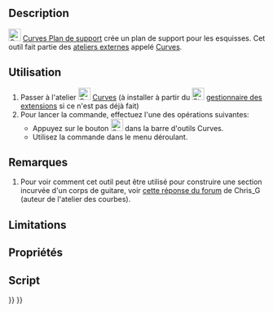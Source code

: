 <languages/>

{{Docnav/fr
|[[Curves_Sweep2Rails/fr|Deux courbes par balayage]]
|[[Curves_PipeshellProfile/fr|Profil enveloppe du tube]]
|[[Curves_Workbench/fr|Atelier Curves]]
|IconL=Curves_Sweep2Rails.svg
|IconR=Curves_PipeshellProfile.svg
|IconC=Curves_workbench_icon.svg
}}

{{GuiCommand/fr
|Name=Curves ProfileSupport
|Name/fr=Curves Plan de support
|MenuLocation=Surfaces → Profile support plane
|Workbenches=[[Curves_Workbench/fr|Curves]]
}}

==Description==

[[Image:Curves_ProfileSupport.svg|24px]] [[Curves_ProfileSupport/fr|Curves Plan de support]] crée un plan de support pour les esquisses. Cet outil fait partie des [[External_workbenches/fr|ateliers externes]] appelé [[Curves_Workbench/fr|Curves]].

<span id="Usage"></span>
==Utilisation==

# Passer à l'atelier [[Image:Curves_workbench_icon.svg|24px]] [[Curves_Workbench/fr|Curves]] (à installer à partir du [[Image:Std_AddonMgr.svg|24px]] [[Std_AddonMgr/fr|gestionnaire des extensions]] si ce n'est pas déjà fait)
# Pour lancer la commande, effectuez l'une des opérations suivantes:
#* Appuyez sur le bouton [[Image:Curves_ProfileSupport.svg|24px]] dans la barre d'outils Curves.
#* Utilisez la commande {{MenuCommand|Surfaces → Profile support plane}} dans le menu déroulant.


<span id="Notes"></span>
==Remarques==

# Pour voir comment cet outil peut être utilisé pour construire une section incurvée d'un corps de guitare, voir [https://forum.freecadweb.org/viewtopic.php?f=3&t=22675&start=90#p203978 cette réponse du forum] de Chris_G (auteur de l'atelier des courbes).


==Limitations==


<span id="Properties"></span>
==Propriétés==


<span id="Scripting"></span>
==Script==


{{Docnav/fr
|[[Curves_Sweep2Rails/fr|Deux courbes par balayage]]
|[[Curves_PipeshellProfile/fr|Profil enveloppe du tube]]
|[[Curves_Workbench/fr|Atelier Curves]]
|IconL=Curves_Sweep2Rails.svg
|IconR=Curves_PipeshellProfile.svg
|IconC=Curves_workbench_icon.svg
}}

{{Curves Tools navi{{#translation:}}}}
{{Userdocnavi{{#translation:}}}}